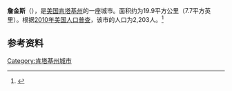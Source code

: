 {{Infobox City 
|chinese_name = 詹金斯
|official_name = Jenkins
|image_flag = 
|image_seal = 
|image_skyline = 
|image_map = KYMap-doton-Jenkins.PNG
|map_caption =
|subdivision_type = [[國家|國家]]
|subdivision_name = {{USA}}
|leader_title = 
|leader_name = 
|subdivision_type1 = [[美國行政區劃|州]]
|subdivision_name1 = [[肯塔基州|肯塔基州]]
|subdivision_type2 = [[肯塔基州行政区划|县]]
|subdivision_name2 = Letcher
|found_date = 
|area_total = 19.9
|area_land = 
|area_water = 
|population_as_of = 2010
|population_total = 2,203
|population_density = 
|timezone = 
|utc_offset = 
|timezone_DST = 
|utc_offset_DST = 
}}

'''詹金斯'''（{{lang-en|Jenkins}}），是[[美国|美国]][[肯塔基州|肯塔基州]]的一座城市。面积约为19.9平方公里（7.7平方英里）。根据[[2010年美国人口普查|2010年美国人口普查]]，该市的人口为2,203人。<ref name=census>{{cite web |url = http://www.census.gov/prod/www/abs/decennial/ |title = Census of Population and Housing |publisher = U.S. Census Bureau |accessdate = November 18, 2011 |archive-url = https://web.archive.org/web/20060208103743/http://www.census.gov/prod/www/abs/decennial/ |archive-date = 2006-02-08 |dead-url = yes }}</ref>

== 参考资料 ==
{{reflist}}

[[Category:肯塔基州城市|Category:肯塔基州城市]]


{{Kentucky-stub}}